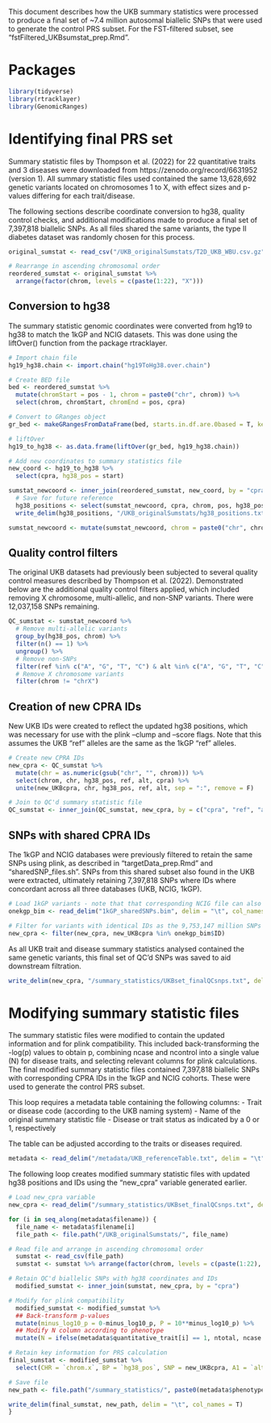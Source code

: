 This document describes how the UKB summary statistics were processed to produce a final set of ~7.4 million autosomal biallelic SNPs that were used to generate the control PRS subset. For the FST-filtered subset, see "fstFiltered_UKBsumstat_prep.Rmd". 



# Packages

```r
library(tidyverse)
library(rtracklayer)
library(GenomicRanges)
```



# Identifying final PRS set

Summary statistic files by Thompson et al. (2022) for 22 quantitative traits and 3 diseases were downloaded from https://zenodo.org/record/6631952 (version 1). All summary statistic files used contained the same 13,628,692 genetic variants located on chromosomes 1 to X, with effect sizes and p-values differing for each trait/disease. 

The following sections describe coordinate conversion to hg38, quality control checks, and additional modifications made to produce a final set of 7,397,818 biallelic SNPs. As all files shared the same variants, the type II diabetes dataset was randomly chosen for this process. 

```r
original_sumstat <- read_csv("/UKB_originalSumstats/T2D_UKB_WBU.csv.gz", col_names = T)

# Rearrange in ascending chromosomal order
reordered_sumstat <- original_sumstat %>%
  arrange(factor(chrom, levels = c(paste(1:22), "X")))
```



## Conversion to hg38

The summary statistic genomic coordinates were converted from hg19 to hg38 to match the 1kGP and NCIG datasets. This was done using the liftOver() function from the package rtracklayer. 

```r
# Import chain file
hg19_hg38.chain <- import.chain("hg19ToHg38.over.chain")

# Create BED file
bed <- reordered_sumstat %>%
  mutate(chromStart = pos - 1, chrom = paste0("chr", chrom)) %>%
  select(chrom, chromStart, chromEnd = pos, cpra)

# Convert to GRanges object
gr_bed <- makeGRangesFromDataFrame(bed, starts.in.df.are.0based = T, keep.extra.columns = T)

# liftOver
hg19_to_hg38 <- as.data.frame(liftOver(gr_bed, hg19_hg38.chain))

# Add new coordinates to summary statistics file
new_coord <- hg19_to_hg38 %>% 
  select(cpra, hg38_pos = start)

sumstat_newcoord <- inner_join(reordered_sumstat, new_coord, by = "cpra")
  # Save for future reference
  hg38_positions <- select(sumstat_newcoord, cpra, chrom, pos, hg38_pos, ref, alt)
  write_delim(hg38_positions, "/UKB_originalSumstats/hg38_positions.txt", delim = "\t", col_names = T)

sumstat_newcoord <- mutate(sumstat_newcoord, chrom = paste0("chr", chrom))
```



## Quality control filters

The original UKB datasets had previously been subjected to several quality control measures described by Thompson et al. (2022). Demonstrated below are the additional quality control filters applied, which included removing X chromosome, multi-allelic, and non-SNP variants. There were 12,037,158 SNPs remaining.  

```r
QC_sumstat <- sumstat_newcoord %>%
  # Remove multi-allelic variants
  group_by(hg38_pos, chrom) %>%
  filter(n() == 1) %>%
  ungroup() %>% 
  # Remove non-SNPs 
  filter(ref %in% c("A", "G", "T", "C") & alt %in% c("A", "G", "T", "C")) %>%
  # Remove X chromosome variants
  filter(chrom != "chrX")
```



## Creation of new CPRA IDs

New UKB IDs were created to reflect the updated hg38 positions, which was necessary for use with the plink --clump and --score flags. Note that this assumes the UKB "ref" alleles are the same as the 1kGP "ref" alleles.

```r
# Create new CPRA IDs
new_cpra <- QC_sumstat %>%
  mutate(chr = as.numeric(gsub("chr", "", chrom))) %>%
  select(chrom, chr, hg38_pos, ref, alt, cpra) %>%
  unite(new_UKBcpra, chr, hg38_pos, ref, alt, sep = ":", remove = F)

# Join to QC'd summary statistic file
QC_sumstat <- inner_join(QC_sumstat, new_cpra, by = c("cpra", "ref", "alt", "chrom", "hg38_pos"))
```



## SNPs with shared CPRA IDs

The 1kGP and NCIG databases were previously filtered to retain the same SNPs using plink, as described in "targetData_prep.Rmd" and "sharedSNP_files.sh". SNPs from this shared subset also found in the UKB were extracted, ultimately retaining 7,397,818 SNPs where IDs where concordant across all three databases (UKB, NCIG, 1kGP).

```r
# Load 1kGP variants - note that that corresponding NCIG file can also be used.
onekgp_bim <- read_delim("1kGP_sharedSNPs.bim", delim = "\t", col_names = c("chrom", "ID", "X3", "pos", "1kgp_alt", "1kgp_ref"))

# Filter for variants with identical IDs as the 9,753,147 million SNPs that share IDs in the NCIG and 1kGP datasets
new_cpra <- filter(new_cpra, new_UKBcpra %in% onekgp_bim$ID)
```


As all UKB trait and disease summary statistics analysed contained the same genetic variants, this final set of QC'd SNPs was saved to aid downstream filtration. 

```r
write_delim(new_cpra, "/summary_statistics/UKBset_finalQCsnps.txt", delim = "\t", col_names = T)
```


 
# Modifying summary statistic files

The summary statistic files were modified to contain the updated information and for plink compatibility. This included back-transforming the -log(p) values to obtain p, combining ncase and ncontrol into a single value (N) for disease traits, and selecting relevant columns for plink calculations. The final modified summary statistic files contained 7,397,818 biallelic SNPs with corresponding CPRA IDs in the 1kGP and NCIG cohorts. These were used to generate the control PRS subset.

This loop requires a metadata table containing the following columns:
- Trait or disease code (according to the UKB naming system)
- Name of the original summary statistic file
- Disease or trait status as indicated by a 0 or 1, respectively

The table can be adjusted according to the traits or diseases required.

```r
metadata <- read_delim("/metadata/UKB_referenceTable.txt", delim = "\t", col_names = T)
```


The following loop creates modified summary statistic files with updated hg38 positions and IDs using the "new_cpra" variable generated earlier. 

```r
# Load new_cpra variable
new_cpra <- read_delim("/summary_statistics/UKBset_finalQCsnps.txt", delim = "\t", col_names = T)

for (i in seq_along(metadata$filename)) {
  file_name <- metadata$filename[i]
  file_path <- file.path("/UKB_originalSumstats/", file_name)

# Read file and arrange in ascending chromosomal order
  sumstat <- read_csv(file_path)
  sumstat <- sumstat %>% arrange(factor(chrom, levels = c(paste(1:22), "X")))

# Retain QC'd biallelic SNPs with hg38 coordinates and IDs
  modified_sumstat <- inner_join(sumstat, new_cpra, by = "cpra")

# Modify for plink compatibility
  modified_sumstat <- modified_sumstat %>%
  ## Back-transform p-values
  mutate(minus_log10_p = 0-minus_log10_p, P = 10**minus_log10_p) %>%
  ## Modify N column according to phenotype
  mutate(N = ifelse(metadata$quantitative_trait[i] == 1, ntotal, ncase + ncontrol))

# Retain key information for PRS calculation
final_sumstat <- modified_sumstat %>%
  select(CHR = `chrom.x`, BP = `hg38_pos`, SNP = new_UKBcpra, A1 = `alt.x`, A2 = `ref.x`, N, SE = standard_error, P, beta)

# Save file
new_path <- file.path("/summary_statistics/", paste0(metadata$phenotype_code[i], "_UKB_QC_biallelicSNPs.txt"))

write_delim(final_sumstat, new_path, delim = "\t", col_names = T)
}
```
